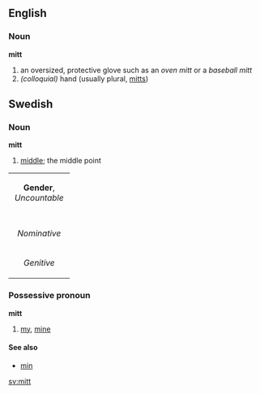 ==English==
===Noun===
'''mitt'''
#an oversized, protective glove such as an ''oven mitt'' or a ''baseball mitt''
#''(colloquial)'' hand (usually plural, [[mitts]])

==Swedish==
===Noun===
'''mitt'''

#[[middle]]; the middle point

{| border=1 cellspacing=0
| bgcolor="#FFFFF0" colspan=5 align=center | '''Gender''', ''Uncountable''
|-
|- bgcolor="#FFFFF0" align=center
| width=105 |
| width=105 | ''Indefinite'' 
| width=105 | ''Definite'' 
|- align=center
| width=105 bgcolor="#FFFFF0" | ''Nominative'' 
| [[mitt]]
| [[mitten]]
|- align=center
| width=105 bgcolor="#FFFFF0" | ''Genitive'' 
| [[mitts]]
| [[mittens]]
|}


===Possessive pronoun===
'''mitt'''

#[[my]], [[mine]]

====See also====
*[[min#Swedish|min]]


[[sv:mitt]]
